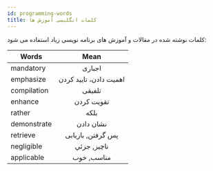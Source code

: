 ```yaml
---
id: programming-words
title: کلمات انگلیسی آموزش ها
---
```


کلمات نوشته شده در مقالات و آموزش های برنامه نویسی زیاد استفاده می شود:

<div dir="ltr">

|  Words        |      Mean     |
| ------------- | :-----------: |
| mandatory     |        اجباری |
| emphasize     |   اهمیت دادن، تایید کردن   |
| compilation     |   تلفیقی   |
| enhance     |   تقویت کردن   |
| rather     |   بلکه   |
| demonstrate     |   نشان دادن   |
| retrieve     |   پس گرفتن, بازیابی   |
| negligible     |   ناچیز, جزئي   |
| applicable     |   مناسب, خوب   |

</div>